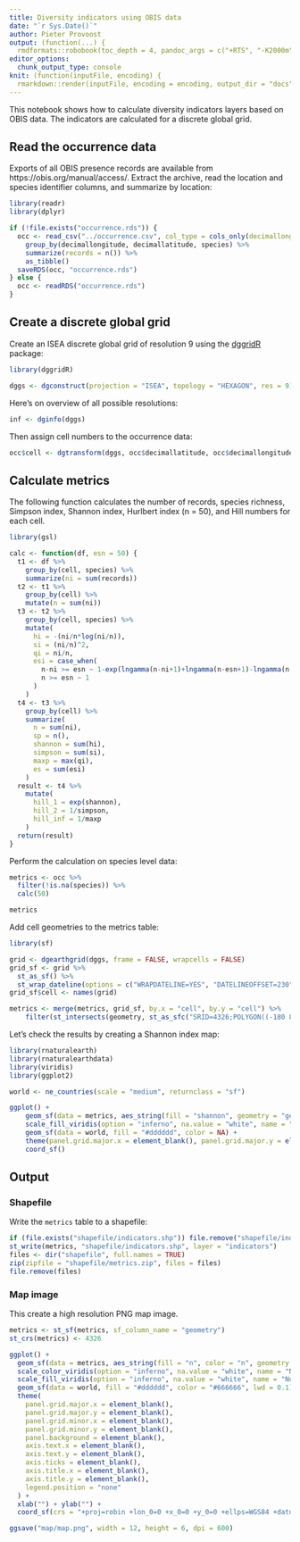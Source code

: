 ```yaml
---
title: Diversity indicators using OBIS data
date: "`r Sys.Date()`"
author: Pieter Provoost
output: (function(...) {
  rmdformats::robobook(toc_depth = 4, pandoc_args = c("+RTS", "-K2000m", "-RTS"), ...) })
editor_options: 
  chunk_output_type: console
knit: (function(inputFile, encoding) {
  rmarkdown::render(inputFile, encoding = encoding, output_dir = "docs") })  
---
```


This notebook shows how to calculate diversity indicators layers based on OBIS data. The indicators are calculated for a discrete global grid.

## Read the occurrence data

Exports of all OBIS presence records are available from https://obis.org/manual/access/. Extract the archive, read the location and species identifier columns, and summarize by location:

```r
library(readr)
library(dplyr)

if (!file.exists("occurrence.rds")) {
  occ <- read_csv("../occurrence.csv", col_type = cols_only(decimallongitude = col_double(), decimallatitude = col_double(), species = col_character())) %>%
    group_by(decimallongitude, decimallatitude, species) %>%
    summarize(records = n()) %>%
    as_tibble()
  saveRDS(occ, "occurrence.rds")
} else {
  occ <- readRDS("occurrence.rds")
}
```

## Create a discrete global grid

Create an ISEA discrete global grid of resolution 9 using the [dggridR](https://github.com/r-barnes/dggridR) package:

```r
library(dggridR)

dggs <- dgconstruct(projection = "ISEA", topology = "HEXAGON", res = 9)
```

Here's on overview of all possible resolutions:

```r
inf <- dginfo(dggs)
```

Then assign cell numbers to the occurrence data:

```r
occ$cell <- dgtransform(dggs, occ$decimallatitude, occ$decimallongitude)
```

## Calculate metrics

The following function calculates the number of records, species richness, Simpson index, Shannon index, Hurlbert index (n = 50), and Hill numbers for each cell.

```r
library(gsl)

calc <- function(df, esn = 50) {
  t1 <- df %>%
    group_by(cell, species) %>%
    summarize(ni = sum(records))
  t2 <- t1 %>%
    group_by(cell) %>%
    mutate(n = sum(ni))
  t3 <- t2 %>%
    group_by(cell, species) %>%
    mutate(
      hi = -(ni/n*log(ni/n)),
      si = (ni/n)^2,
      qi = ni/n,
      esi = case_when(
        n-ni >= esn ~ 1-exp(lngamma(n-ni+1)+lngamma(n-esn+1)-lngamma(n-ni-esn+1)-lngamma(n+1)),
        n >= esn ~ 1
      )
    )
  t4 <- t3 %>%
    group_by(cell) %>%
    summarize(
      n = sum(ni),
      sp = n(),
      shannon = sum(hi),
      simpson = sum(si),
      maxp = max(qi),
      es = sum(esi)
    )
  result <- t4 %>%
    mutate(
      hill_1 = exp(shannon),
      hill_2 = 1/simpson,
      hill_inf = 1/maxp
    )
  return(result)
}
```

Perform the calculation on species level data:

```r
metrics <- occ %>%
  filter(!is.na(species)) %>%
  calc(50)

metrics
```

Add cell geometries to the metrics table:

```r
library(sf)

grid <- dgearthgrid(dggs, frame = FALSE, wrapcells = FALSE)
grid_sf <- grid %>%
  st_as_sf() %>%
  st_wrap_dateline(options = c("WRAPDATELINE=YES", "DATELINEOFFSET=230"))
grid_sf$cell <- names(grid)

metrics <- merge(metrics, grid_sf, by.x = "cell", by.y = "cell") %>%
    filter(st_intersects(geometry, st_as_sfc("SRID=4326;POLYGON((-180 85,180 85,180 -85,-180 -85,-180 85))"), sparse = FALSE))
```

Let's check the results by creating a Shannon index map:

```r
library(rnaturalearth)
library(rnaturalearthdata)
library(viridis)
library(ggplot2)

world <- ne_countries(scale = "medium", returnclass = "sf")

ggplot() +
    geom_sf(data = metrics, aes_string(fill = "shannon", geometry = "geometry"), lwd = 0) +
    scale_fill_viridis(option = "inferno", na.value = "white", name = "Shannon index") +
    geom_sf(data = world, fill = "#dddddd", color = NA) +
    theme(panel.grid.major.x = element_blank(), panel.grid.major.y = element_blank(), panel.grid.minor.x = element_blank(), panel.grid.minor.y = element_blank(), panel.background = element_blank(), axis.text.x = element_blank(), axis.text.y = element_blank(), axis.ticks = element_blank(), axis.title.x = element_blank(), axis.title.y = element_blank()) + xlab("") + ylab("") +
    coord_sf()
```

## Output
### Shapefile

Write the `metrics` table to a shapefile:

```r
if (file.exists("shapefile/indicators.shp")) file.remove("shapefile/indicators.shp")
st_write(metrics, "shapefile/indicators.shp", layer = "indicators")
files <- dir("shapefile", full.names = TRUE)
zip(zipfile = "shapefile/metrics.zip", files = files)
file.remove(files)
```

### Map image

This create a high resolution PNG map image.

```r
metrics <- st_sf(metrics, sf_column_name = "geometry")
st_crs(metrics) <- 4326

ggplot() +
  geom_sf(data = metrics, aes_string(fill = "n", color = "n", geometry = "geometry"), lwd = 0.04) +
  scale_color_viridis(option = "inferno", na.value = "white", name = "Number of records", trans = "log10") +
  scale_fill_viridis(option = "inferno", na.value = "white", name = "Number of records", trans = "log10") +
  geom_sf(data = world, fill = "#dddddd", color = "#666666", lwd = 0.1) +
  theme(
    panel.grid.major.x = element_blank(),
    panel.grid.major.y = element_blank(),
    panel.grid.minor.x = element_blank(),
    panel.grid.minor.y = element_blank(), 
    panel.background = element_blank(),
    axis.text.x = element_blank(),
    axis.text.y = element_blank(),
    axis.ticks = element_blank(),
    axis.title.x = element_blank(),
    axis.title.y = element_blank(),
    legend.position = "none"
  ) +
  xlab("") + ylab("") +
  coord_sf(crs = "+proj=robin +lon_0=0 +x_0=0 +y_0=0 +ellps=WGS84 +datum=WGS84 +units=m +no_defs" )

ggsave("map/map.png", width = 12, height = 6, dpi = 600)
```
